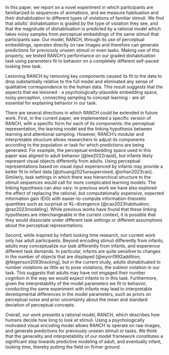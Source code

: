 In this paper, we report on a novel experiment in which participants are familiarized to sequences of animations, and we measure habituation and their dishabituation to different types of violations of familiar stimuli. We find that adults’ dishabituation is graded by the type of violation they see, and that the magnitude of dishabituation is predicted by a rational model which takes noisy samples from perceptual embeddings of the same stimuli that participants saw. Our model, RANCH, through its use of perceptual embeddings, operates directly on raw images and therefore can generate predictions for previously unseen stimuli or even tasks. Making use of this property, we tested RANCH’s performance on our graded dishabituation task using parameters fit to behavior on a completely different self-paced looking time task.

Lesioning RANCH by removing key components caused its fit to the data to drop substantially relative to the full model and eliminated any sense of qualitative correspondence to the human data. This result suggests that the aspects that we lesioned - a psychologically-plausible embedding space, noisy perception, connecting sampling to concept learning - are all essential for explaining behavior in our task.

There are several directions in which RANCH could be extended in future work. First, in the current paper, we implemented a specific version of RANCH, with a specific form for each of its components: the perceptual representation, the learning model and the linking hypothesis between learning and attentional sampling. However, RANCH’s modular and interpretable structure allows researchers to adjust its components according to the population or task for which predictions are being generated. For example, the perceptual embedding space used in this paper was aligned to adult behavior [@lee2022rapid], but infants likely represent visual objects differently from adults. Using perceptual representations based on visual input experienced by infants may provide a better fit to infant data [@zhuang2021unsupervised; @orhan2023can]. Similarly, task settings in which there was hierarchical structure to the stimuli sequences would call for more complicated learning models. The linking hypothesis can also vary: In previous work we have also explored the effect of replacing the rational, but computationally expensive, expected information gain (EIG) with easier-to-compute information-theoretic quantities such as surprisal or KL-divergence [@cao2023habituation; @raz2023modeling]. While previous works have found that these linking hypotheses are interchangeable in the current context, it is possible that they would dissociate under different task settings or different assumptions about the perceptual representations.

Second, while inspired by infant looking time research, our current work only has adult participants. Beyond encoding stimuli differently from infants, adults may conceptualize our task differently from infants, and experience different task demands. In particular, infants are quite sensitive to changes in the number of objects that are displayed [@wynn1992addition; @feigenson2003tracking], but in the current study, adults dishabituated to number violations as little as to pose violations, the sublest violation in our task. This suggests that adults may have not engaged their number cognition in the way we would expect infants to in this task. Furthermore, given the interpretability of the model parameters we fit to behavior, conducting the same experiment with infants may lead to interpretable developmental differences in the model parameters, such as priors on perceptual noise and prior uncertainty about the mean and standard deviation of perceptual concepts.

Overall, our work presents a rational model, RANCH, which describes how humans decide how long to look at stimuli. Using a psychologically motivated visual encoding model allows RANCH to operate on raw images, and generate predictions for previously unseen stimuli or tasks. We think that the generality and interpretability of our model framework constitutes a significant step towards predictive modeling of adult, and eventually infant, looking time, thereby putting the field on firmer ground.
